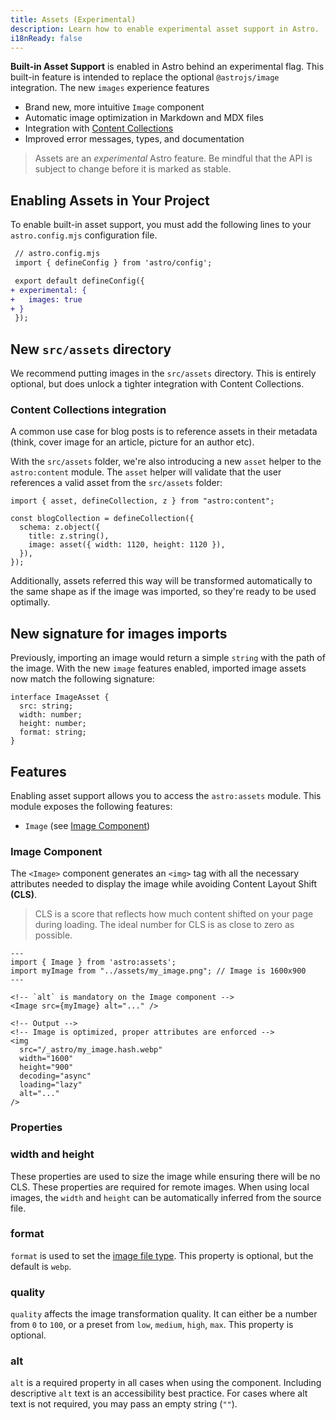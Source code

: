 ```yaml
---
title: Assets (Experimental)
description: Learn how to enable experimental asset support in Astro.
i18nReady: false
---
```


**Built-in Asset Support** is enabled in Astro behind an experimental flag. This built-in feature is intended to replace the optional `@astrojs/image` integration. The new `images` experience features

- Brand new, more intuitive `Image` component
- Automatic image optimization in Markdown and MDX files
- Integration with [Content Collections](./content-collections/)
- Improved error messages, types, and documentation

> Assets are an _experimental_ Astro feature. Be mindful that the API is subject to change before it is marked as stable.

## **Enabling Assets in Your Project**

To enable built-in asset support, you must add the following lines to your `astro.config.mjs` configuration file.

```diff
 // astro.config.mjs
 import { defineConfig } from 'astro/config';

 export default defineConfig({
+ experimental: {
+   images: true
+ }
 });
```

## New `src/assets` directory

We recommend putting images in the `src/assets` directory. This is entirely optional, but does unlock a tighter integration with Content Collections.

### Content Collections integration

A common use case for blog posts is to reference assets in their metadata (think, cover image for an article, picture for an author etc).

With the `src/assets` folder, we're also introducing a new `asset` helper to the `astro:content` module. The `asset` helper will validate that the user references a valid asset from the `src/assets` folder:

```
import { asset, defineCollection, z } from "astro:content";

const blogCollection = defineCollection({
  schema: z.object({
    title: z.string(),
    image: asset({ width: 1120, height: 1120 }),
  }),
});

```

Additionally, assets referred this way will be transformed automatically to the same shape as if the image was imported, so they're ready to be used optimally.

## New signature for images imports

Previously, importing an image would return a simple `string` with the path of the image. With the new `image` features enabled, imported image assets now match the following signature:

```tsx
interface ImageAsset {
  src: string;
  width: number;
  height: number;
  format: string;
}
```

## Features

Enabling asset support allows you to access the `astro:assets` module. This module exposes the following features:

- `Image` (see [Image Component](#image-component))

### Image Component

The `<Image>` component generates an `<img>` tag with all the necessary attributes needed to display the image while avoiding Content Layout Shift **(CLS)**.

> CLS is a score that reflects how much content shifted on your page during loading. The ideal number for CLS is as close to zero as possible.

```tsx
---
import { Image } from 'astro:assets';
import myImage from "../assets/my_image.png"; // Image is 1600x900
---

<!-- `alt` is mandatory on the Image component -->
<Image src={myImage} alt="..." />
```

```tsx
<!-- Output -->
<!-- Image is optimized, proper attributes are enforced -->
<img
  src="/_astro/my_image.hash.webp"
  width="1600"
  height="900"
  decoding="async"
  loading="lazy"
  alt="..."
/>
```

### Properties

### width and height

These properties are used to size the image while ensuring there will be no CLS. These properties are required for remote images. When using local images, the `width` and `height` can be automatically inferred from the source file.

### format

`format` is used to set the [image file type](https://developer.mozilla.org/en-US/docs/Web/Media/Formats/Image_types#common_image_file_types). This property is optional, but the default is `webp`.

### quality

`quality` affects the image transformation quality. It can either be a number from `0` to `100`, or a preset from `low`, `medium`, `high`, `max`. This property is optional.

### alt

`alt` is a required property in all cases when using the component. Including descriptive `alt` text is an accessibility best practice. For cases where alt text is not required, you may pass an empty string (`""`).
